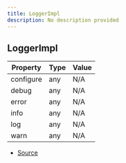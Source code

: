 ```yaml
---
title: LoggerImpl
description: No description provided
---
```


## LoggerImpl

| Property  | Type | Value |
| --------- | ---- | ----- |
| configure | any  | N/A   |
| debug     | any  | N/A   |
| error     | any  | N/A   |
| info      | any  | N/A   |
| log       | any  | N/A   |
| warn      | any  | N/A   |

- [Source](https://github.com/underctrl-io/commandkit/blob/f8cc07d11d2ae5ed7f529adff1649936223e27b2/packages/commandkit/src/logger/Logger.ts#L11)
